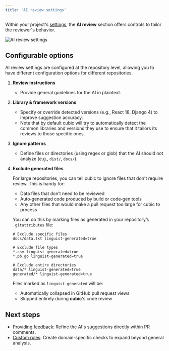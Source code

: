 ```yaml
---
title: 'AI review settings'
---
```


Within your project's [settings](https://cubic.io/settings), the **AI review** section offers controls to tailor the reviewer's behavior.

<img
  src="/ai-review/images/ai-review-settings.png"
  alt="AI review settings"
  className="border border-zinc-800 rounded-lg"
/>

## Configurable options

<Note>
  AI review settings are configured at the repository level, allowing you to
  have different configuration options for different repositories.
</Note>

1. **Review instructions**

   - Provide general guidelines for the AI in plaintext.

2. **Library & framework versions**

   - Specify or override detected versions (e.g., React 18, Django 4) to improve suggestion accuracy.
   - Note that by default cubic will try to automatically detect the common libraries and versions they use to ensure that it tailors its reviews to those specific ones.

3. **Ignore patterns**

   - Define files or directories (using regex or glob) that the AI should not analyze (e.g., `dist/`, `docs/`).

4. **Exclude generated files**

   For large repositories, you can tell cubic to ignore files that don't require review. This is handy for:

   - Data files that don’t need to be reviewed
   - Auto‑generated code produced by build or code‑gen tools
   - Any other files that would make a pull request too large for cubic to process

   You can do this by marking files as generated in your repository’s `.gitattributes` file:

   ```gitattributes
   # Exclude specific files
   docs/data.txt linguist-generated=true

   # Exclude file types
   *.csv linguist-generated=true
   *.pb.go linguist-generated=true

   # Exclude entire directories
   data/* linguist-generated=true
   generated/* linguist-generated=true
   ```

   Files marked as `linguist-generated` will be:

   - Automatically collapsed in GitHub pull request views
   - Skipped entirely during **cubic**'s code review

## Next steps

- [Providing feedback](/ai-review/feedback): Refine the AI's suggestions directly within PR comments.
- [Custom rules](/ai-review/custom-rules): Create domain-specific checks to expand beyond general analysis.
